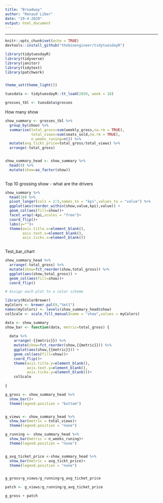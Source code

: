 ```yaml
---
title: "Broadway"
author: "Renaud Liber"
date: "29-4-2020"
output: html_document
---
```

---

```r
knitr::opts_chunk$set(echo = TRUE)
devtools::install_github("thebioengineer/tidytuesdayR")
```



```r

library(tidytuesdayR)
library(tidyverse)
library(janitor)
library(tidytext)
library(patchwork)


theme_set(theme_light())

```



```r

tuesdata <- tidytuesdayR::tt_load(2020, week = 18)

grosses_tbl <- tuesdata$grosses 


```

How many show

```r

show_summary <- grosses_tbl %>%  
  group_by(show) %>% 
  summarise(total_gross=sum(weekly_gross,na.rm = TRUE),
            total_views=sum(seats_sold,na.rm = TRUE),
            n_weeks_runing=n()) %>% 
  mutate(avg_tickt_price=total_gross/total_views) %>% 
  arrange(-total_gross)


show_summary_head <- show_summary %>% 
  head(9) %>% 
  mutate(show=as_factor(show))
  


```

Top 10 grossing show - what are the drivers

```r

show_summary %>% 
  head(10) %>% 
  pivot_longer(cols = 2:5,names_to = "kpi",values_to = "value") %>% 
  ggplot(aes(reorder_within(show,value,kpi),value)) +
  geom_col(aes(fill=show))+
  facet_wrap(~kpi,scales = "free")+
  coord_flip()+
  labs(y="")+
  theme(axis.title.x=element_blank(),
        axis.text.x=element_blank(),
        axis.ticks.x=element_blank())
  

```

Test_bar_chart

```r

show_summary_head %>%  
  arrange(-total_gross) %>%
  mutate(show=fct_reorder(show,total_gross)) %>% 
  ggplot(aes(show,total_gross)) +
  geom_col(aes(fill=show))+
  coord_flip()

```

```r
# Assign each plot to a color scheme

library(RColorBrewer)
myColors <- brewer.pal(9,"Set1")
names(myColors) <- levels(show_summary_head$show)
colScale <- scale_fill_manual(name = "show",values = myColors)

```



```r

data <- show_summary
show_bar <- function(data, metric=total_gross) {
  
  data %>% 
    arrange(-{{metric}}) %>%
    mutate(show=fct_reorder(show,{{metric}})) %>% 
    ggplot(aes(show,{{metric}})) +
    geom_col(aes(fill=show))+
    coord_flip()+
    theme(axis.title.y=element_blank(),
          axis.text.y=element_blank(),
          axis.ticks.y=element_blank())+
    colScale
  
}

```

```r

g_gross <- show_summary_head %>% 
  show_bar()+
  theme(legend.position = "bottom")


g_views <- show_summary_head %>% 
  show_bar(metric = total_views)+ 
  theme(legend.position = "none")

g_running <- show_summary_head %>% 
  show_bar(metric = n_weeks_runing)+ 
  theme(legend.position = "none")


g_avg_ticket_price <-show_summary_head %>% 
  show_bar(metric = avg_tickt_price)+ 
  theme(legend.position = "none")


g_gross+g_views/g_running+g_avg_ticket_price

patch <- g_views/g_running/g_avg_ticket_price

g_gross + patch



```

